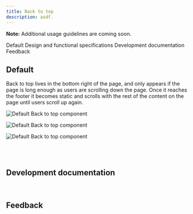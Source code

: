 ```yaml
---
title: Back to top
description: asdf.
---
```



<ComponentDescription name="Back to top" type="ui" />

<InlineNotification>

**Note:** Additional usage guidelines are coming soon.

</InlineNotification>

<AnchorLinks>

<AnchorLink>Default</AnchorLink>
<AnchorLink>Design and functional specifications</AnchorLink>
<AnchorLink>Development documentation</AnchorLink>
<AnchorLink>Feedback</AnchorLink>

</AnchorLinks>

## Default

Back to top lives in the bottom right of the page, and only appears if the page is long enough as users are scrolling down the page. Once it reaches the footer it becomes static and scrolls with the rest of the content on the page until users scroll up again.

<Row>
<Column colMd={8} colLg={8}>

![Default Back to top component](../../images/component/back-to-top/back-to-top-default.jpg)

</Column>
</Row>

<Title>Use case</Title>

![Default Back to top component](../../images/component/back-to-top/back-to-top-sticky.jpg)

![Default Back to top component](../../images/component/back-to-top/back-to-top-static.jpg)

<br />

<ComponentStatus name="Back to top" type="ui" />

<SpecLinks name="Back to top" design="https://ibm.box.com/s/1ol1qe0tdplhet6mh9z2sx5ncqmikd4r" />

<br />

## Development documentation

<ComponentStatus name="Back to top" type="ui" />

<br />

## Feedback

<ComponentFeedback />
